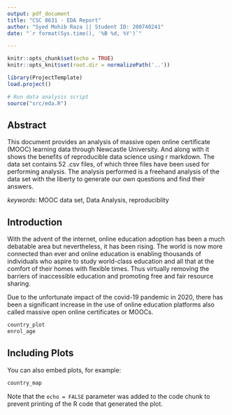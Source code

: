 ```yaml
---
output: pdf_document
title: "CSC 8631 - EDA Report"
author: "Syed Mohib Raza || Student ID: 200740241"
date: "`r format(Sys.time(), '%B %d, %Y')`"

---
```


```r
knitr::opts_chunk$set(echo = TRUE)
knitr::opts_knit$set(root.dir = normalizePath('..'))
```
```r
library(ProjectTemplate)
load.project()

# Run data analysis script
source("src/eda.R")
```
## Abstract

This document provides an analysis of massive open online certificate (MOOC) learning data through Newcastle University. And along with it shows the benefits of reproducible data science using r markdown. The data set contains 52 .csv files, of which three files have been used for performing analysis. The analysis performed is a freehand analysis of the data set with the liberty to generate our own questions and find their answers.

*keywords*: MOOC data set, Data Analysis, reproduciblity

## Introduction

With the advent of the internet, online education adoption has been a much debatable area but nevertheless, it has been rising. The world is now more connected than ever and online education is enabling thousands of individuals who aspire to study world-class education and all that at the comfort of their homes with flexible times. Thus virtually removing the barriers of inaccessible education and promoting free and fair resource sharing.

Due to the unfortunate impact of the covid-19 pandemic in 2020, there has been a significant increase in the use of online education platforms also called massive open online certificates or MOOCs.


```r
country_plot
enrol_age
```

## Including Plots

You can also embed plots, for example:

```r
country_map
```

Note that the `echo = FALSE` parameter was added to the code chunk to prevent printing of the R code that generated the plot.
